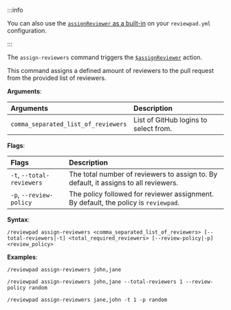 :::info

You can also use the [`assignReviewer` as a built-in](/guides/built-ins#assignreviewer) on your `reviewpad.yml` configuration.

:::

The `assign-reviewers` command triggers the [`$assignReviewer`](/guides/built-ins#assignreviewer) action.

This command assigns a defined amount of reviewers to the pull request from the provided list of reviewers.

**Arguments**:

| Arguments                            | Description                           |
| :----------------------------------- | :------------------------------------ |
| `comma_separated_list_of_reviewers`  | List of GitHub logins to select from. |

**Flags**:

| Flags                     | Description                                                                          |
| :------------------------ | :----------------------------------------------------------------------------------- |
| `-t`, `--total-reviewers` | The total number of reviewers to assign to. By default, it assigns to all reviewers. |
| `-p`, `--review-policy`   | The policy followed for reviewer assignment. By default, the policy is `reviewpad`.  |

**Syntax**:

```shell
/reviewpad assign-reviewers <comma_separated_list_of_reviewers> [--total-reviewers|-t] <total_required_reviewers> [--review-policy|-p] <review_policy>
```

**Examples**:

```shell
/reviewpad assign-reviewers john,jane
```

```shell
/reviewpad assign-reviewers john,jane --total-reviewers 1 --review-policy random
```

```shell
/reviewpad assign-reviewers jane,john -t 1 -p random
```
